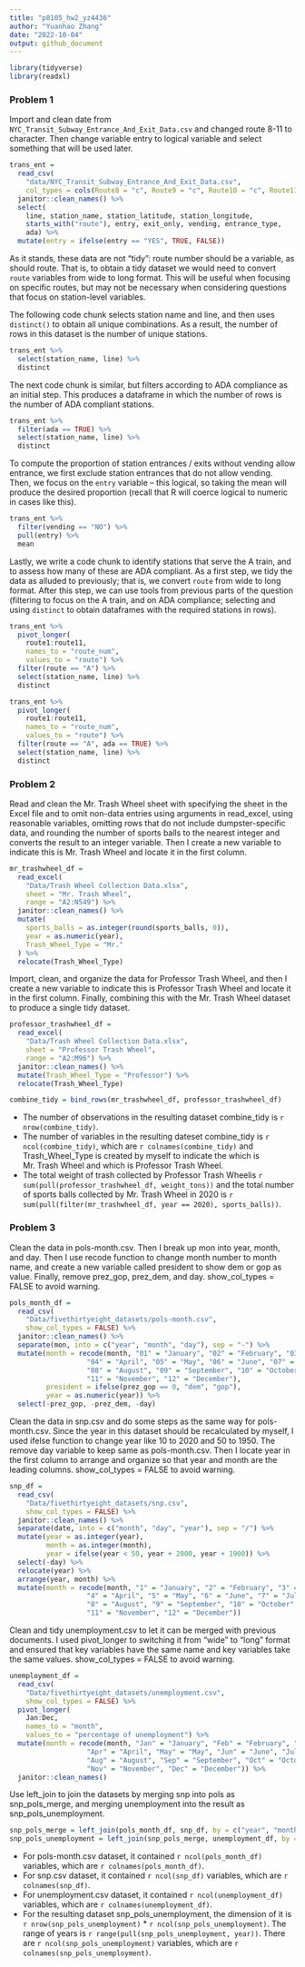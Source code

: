 ```yaml
---
title: "p8105_hw2_yz4436"
author: "Yuanhao Zhang"
date: "2022-10-04"
output: github_document
---
```


```r
library(tidyverse)
library(readxl)
```

### Problem 1

Import and clean date from `NYC_Transit_Subway_Entrance_And_Exit_Data.csv` and changed route 8-11 to character. Then change variable entry to logical variable and select something that will be used later.
```r
trans_ent = 
  read_csv(
    "data/NYC_Transit_Subway_Entrance_And_Exit_Data.csv",
    col_types = cols(Route8 = "c", Route9 = "c", Route10 = "c", Route11 = "c")) %>% 
  janitor::clean_names() %>% 
  select(
    line, station_name, station_latitude, station_longitude, 
    starts_with("route"), entry, exit_only, vending, entrance_type, 
    ada) %>% 
  mutate(entry = ifelse(entry == "YES", TRUE, FALSE))
```

As it stands, these data are not "tidy": route number should be a variable, as should route. That is, to obtain a tidy dataset we would need to convert `route` variables from wide to long format. This will be useful when focusing on specific routes, but may not be necessary when considering questions that focus on station-level variables. 

The following code chunk selects station name and line, and then uses `distinct()` to obtain all unique combinations. As a result, the number of rows in this dataset is the number of unique stations.

```r
trans_ent %>% 
  select(station_name, line) %>% 
  distinct
```

The next code chunk is similar, but filters according to ADA compliance as an initial step. This produces a dataframe in which the number of rows is the number of ADA compliant stations. 

```r
trans_ent %>% 
  filter(ada == TRUE) %>% 
  select(station_name, line) %>% 
  distinct
```

To compute the proportion of station entrances / exits without vending allow entrance, we first exclude station entrances that do not allow vending. Then, we focus on the `entry` variable -- this logical, so taking the mean will produce the desired proportion (recall that R will coerce logical to numeric in cases like this).

```r
trans_ent %>% 
  filter(vending == "NO") %>% 
  pull(entry) %>% 
  mean
```

Lastly, we write a code chunk to identify stations that serve the A train, and to assess how many of these are ADA compliant. As a first step, we tidy the data as alluded to previously; that is, we convert `route` from wide to long format. After this step, we can use tools from previous parts of the question (filtering to focus on the A train, and on ADA compliance; selecting and using `distinct` to obtain dataframes with the required stations in rows).

```r
trans_ent %>% 
  pivot_longer(
    route1:route11,
    names_to = "route_num",
    values_to = "route") %>% 
  filter(route == "A") %>% 
  select(station_name, line) %>% 
  distinct

trans_ent %>% 
  pivot_longer(
    route1:route11,
    names_to = "route_num",
    values_to = "route") %>% 
  filter(route == "A", ada == TRUE) %>% 
  select(station_name, line) %>% 
  distinct
```


### Problem 2

Read and clean the Mr. Trash Wheel sheet with specifying the sheet in the Excel file and to omit non-data entries using arguments in read_excel, using reasonable variables, omitting rows that do not include dumpster-specific data, and rounding the number of sports balls to the nearest integer and converts the result to an integer variable. Then I create a new variable to indicate this is Mr. Trash Wheel and locate it in the first column.
```r
mr_trashwheel_df =
  read_excel(
    "Data/Trash Wheel Collection Data.xlsx", 
    sheet = "Mr. Trash Wheel",
    range = "A2:N549") %>%
  janitor::clean_names() %>%
  mutate(
    sports_balls = as.integer(round(sports_balls, 0)),
    year = as.numeric(year),
    Trash_Wheel_Type = "Mr." 
  ) %>%
  relocate(Trash_Wheel_Type)
```

Import, clean, and organize the data for Professor Trash Wheel, and then I create a new variable to indicate this is Professor Trash Wheel and locate it in the first column. Finally, combining this with the Mr. Trash Wheel dataset to produce a single tidy dataset.
```r
professor_trashwheel_df =
  read_excel(
    "Data/Trash Wheel Collection Data.xlsx", 
    sheet = "Professor Trash Wheel",
    range = "A2:M96") %>%
  janitor::clean_names() %>%
  mutate(Trash_Wheel_Type = "Professor") %>%
  relocate(Trash_Wheel_Type)

combine_tidy = bind_rows(mr_trashwheel_df, professor_trashwheel_df)
```

* The number of observations in the resulting dataset combine_tidy is `r nrow(combine_tidy)`.
* The number of variables in the resulting dateset combine_tidy is `r ncol(combine_tidy)`, which are `r colnames(combine_tidy)` and Trash_Wheel_Type is created by myself to indicate the which is Mr. Trash Wheel and which is Professor Trash Wheel.
* The total weight of trash collected by Professor Trash Wheelis `r sum(pull(professor_trashwheel_df, weight_tons))` and the total number of sports balls collected by Mr. Trash Wheel in 2020 is `r sum(pull(filter(mr_trashwheel_df, year == 2020), sports_balls))`.

### Problem 3

Clean the data in pols-month.csv. Then I break up mon into year, month, and day. Then I use recode function to change month number to month name, and create a new variable called president to show dem or gop as value. Finally, remove prez_gop, prez_dem, and day. show_col_types = FALSE to avoid warning.
```r
pols_month_df = 
  read_csv(
    "Data/fivethirtyeight_datasets/pols-month.csv",
    show_col_types = FALSE) %>%
  janitor::clean_names() %>%
  separate(mon, into = c("year", "month", "day"), sep = "-") %>%
  mutate(month = recode(month, "01" = "January", "02" = "February", "03" = "March",
                   "04" = "April", "05" = "May", "06" = "June", "07" = "July",
                   "08" = "August", "09" = "September", "10" = "October",
                   "11" = "November", "12" = "December"),
         president = ifelse(prez_gop == 0, "dem", "gop"),
         year = as.numeric(year)) %>%
  select(-prez_gop, -prez_dem, -day)
```

Clean the data in snp.csv and do some steps as the same way for pols-month.csv. Since the year in this dataset should be recalculated by myself, I used ifelse function to change year like 10 to 2020 and 50 to 1950. The remove day variable to keep same as pols-month.csv. Then I locate year in the first column to arrange and organize so that year and month are the leading columns. show_col_types = FALSE to avoid warning.
```r
snp_df = 
  read_csv(
    "Data/fivethirtyeight_datasets/snp.csv",
    show_col_types = FALSE) %>%
  janitor::clean_names() %>%
  separate(date, into = c("month", "day", "year"), sep = "/") %>%
  mutate(year = as.integer(year),
         month = as.integer(month),
         year = ifelse(year < 50, year + 2000, year + 1900)) %>%
  select(-day) %>%
  relocate(year) %>%
  arrange(year, month) %>%
  mutate(month = recode(month, "1" = "January", "2" = "February", "3" = "March",
                   "4" = "April", "5" = "May", "6" = "June", "7" = "July",
                   "8" = "August", "9" = "September", "10" = "October",
                   "11" = "November", "12" = "December"))
```

Clean and tidy unemployment.csv to let it can be merged with previous documents. I used pivot_longer to switching it from “wide” to “long” format and ensured that key variables have the same name and key variables take the same values. show_col_types = FALSE to avoid warning.
```r
unemployment_df = 
  read_csv(
    "Data/fivethirtyeight_datasets/unemployment.csv",
    show_col_types = FALSE) %>%
  pivot_longer(
    Jan:Dec,
    names_to = "month", 
    values_to = "percentage of unemployment") %>%
  mutate(month = recode(month, "Jan" = "January", "Feb" = "February", "Mar" = "March",
                   "Apr" = "April", "May" = "May", "Jun" = "June", "Jul" = "July",
                   "Aug" = "August", "Sep" = "September", "Oct" = "October",
                   "Nov" = "November", "Dec" = "December")) %>%
  janitor::clean_names()
```

Use left_join to join the datasets by merging snp into pols as snp_pols_merge, and merging unemployment into the result as snp_pols_unemployment.
```r
snp_pols_merge = left_join(pols_month_df, snp_df, by = c("year", "month"))
snp_pols_unemployment = left_join(snp_pols_merge, unemployment_df, by = c("year", "month"))
```

* For pols-month.csv dataset, it contained `r ncol(pols_month_df)` variables, which are `r colnames(pols_month_df)`.
* For snp.csv dataset, it contained `r ncol(snp_df)` variables, which are `r colnames(snp_df)`.
* For unemployment.csv dataset, it contained `r ncol(unemployment_df)` variables, which are `r colnames(unemployment_df)`.
* For the resulting dataset snp_pols_unemployment, the dimension of it is `r nrow(snp_pols_unemployment)` * `r ncol(snp_pols_unemployment)`. The range of years is `r range(pull(snp_pols_unemployment, year))`. There are `r ncol(snp_pols_unemployment)` variables, which are `r colnames(snp_pols_unemployment)`.